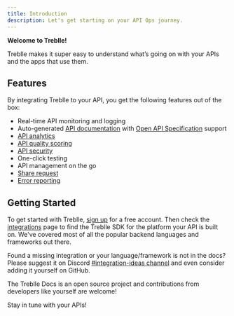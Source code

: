 ```yaml
---
title: Introduction
description: Let's get starting on your API Ops journey.
---
```


**Welcome to Treblle!**

Treblle makes it super easy to understand what’s going on with your APIs and the apps that use them.

## Features

By integrating Treblle to your API, you get the following features out of the box:

- Real-time API monitoring and logging
- Auto-generated [API documentation](/treblle/api-documentation) with <a href="https://swagger.io/specification/" target="_blank">Open API Specification</a> support
- [API analytics](/treblle/api-analytics)
- [API quality scoring](/treblle/api-score)
- [API security](/treblle/api-security)
- One-click testing
- API management on the go
- [Share request](/treblle/requests#share-request)
- [Error reporting](/treblle/problems)

## Getting Started

To get started with Treblle, <a href="https://app.treblle.com/register" target="_blank">sign up</a> for a free account. Then check the [integrations](/integrations) page to find the Treblle SDK for the platform your API is built on. We've covered most of all the popular backend languages and frameworks out there.

Found a missing integration or your language/framework is not in the docs? Please suggest it on Discord <a href="https://treblle.com/chat">#integration-ideas channel</a> and even consider adding it yourself on GitHub.

The Treblle Docs is an open source project and contributions from developers like yourself are welcome!

Stay in tune with your APIs!
